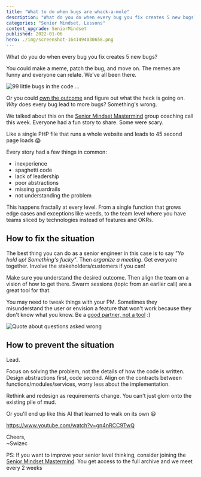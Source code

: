 ```yaml
---
title: "What to do when bugs are whack-a-mole"
description: "What do you do when every bug you fix creates 5 new bugs? You could laugh and move on, or realize it's a sign of bigger issues"
categories: "Senior Mindset, Lessons"
content_upgrade: SeniorMindset
published: 2022-01-06
hero: ./img/screenshot-1641494030658.png
---
```


What do you do when every bug you fix creates 5 new bugs?

You could make a meme, patch the bug, and move on. The memes are funny and everyone can relate. We've all been there.

![99 little bugs in the code ...](./img/99-little-bugs-in-the-code-1f819j.jpeg)

Or you could [own the outcome](https://swizec.com/blog/how-to-own-projects-like-a-senior-engineer/) and figure out what the heck is going on. _Why_ does every bug lead to more bugs? Something's wrong.

We talked about this on the [Senior Mindset Mastermind](https://swizec.gumroad.com/l/RnuqQ) group coaching call this week. Everyone had a fun story to share. Some were scary.

Like a single PHP file that runs a whole website and leads to 45 second page loads 😱

Every story had a few things in common:

- inexperience
- spaghetti code
- lack of leadership
- poor abstractions
- missing guardrails
- not understanding the problem

This happens fractally at every level. From a single function that grows edge cases and exceptions like weeds, to the team level where you have teams sliced by technologies instead of features and OKRs.

## How to fix the situation

The best thing you can do as a senior engineer in this case is to say _"Yo hold up! Something's fucky"_. Then _organize a meeting_. Get everyone together. Involve the stakeholders/customers if you can!

Make sure you understand the desired outcome. Then align the team on a vision of how to get there. Swarm sessions (topic from an earlier call) are a great tool for that.

You may need to tweak things with your PM. Sometimes they misunderstand the user or envision a feature that won't work because they don't know what you know. Be a [good partner, not a tool](https://swizec.com/blog/theres-two-types-of-engineers/) :)

![Quote about questions asked wrong](./img/Quote-about-questions-asked-wrong9ja4h5.jpeg)

## How to prevent the situation

Lead.

Focus on solving the problem, not the details of how the code is written. Design abstractions first, code second. Align on the contracts between functions/modules/services, worry less about the implementation.

Rethink and redesign as requirements change. You can't just glom onto the existing pile of mud.

Or you'll end up like this AI that learned to walk on its own 😆

https://www.youtube.com/watch?v=gn4nRCC9TwQ

Cheers,<br/>
~Swizec

PS: If you want to improve your senior level thinking, consider joining the [Senior Mindset Mastermind](https://swizec.gumroad.com/l/RnuqQ). You get access to the full archive and we meet every 2 weeks
